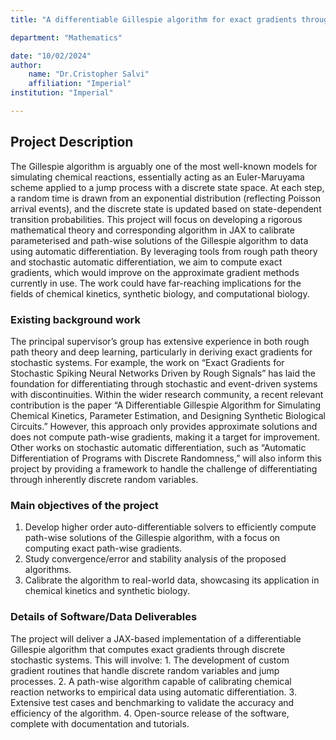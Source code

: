 ```yaml
---
title: "A differentiable Gillespie algorithm for exact gradients through discrete stochastic systems"

department: "Mathematics"

date: "10/02/2024"
author: 
    name: "Dr.Cristopher Salvi"
    affiliation: "Imperial"
institution: "Imperial"

---
```

## Project Description

 The Gillespie algorithm is arguably one of the most well-known models for simulating chemical reactions, essentially acting as an Euler-Maruyama scheme applied to a jump process with a discrete state space. At each step, a random time is drawn from an exponential distribution (reflecting Poisson arrival events), and the discrete state is updated based on state-dependent transition probabilities. This project will focus on developing a rigorous mathematical theory and corresponding algorithm in JAX to calibrate parameterised and path-wise solutions of the Gillespie algorithm to data using automatic differentiation. By leveraging tools from rough path theory and stochastic automatic differentiation, we aim to compute exact gradients, which would improve on the approximate gradient methods currently in use. The work could have far-reaching implications for the fields of chemical kinetics, synthetic biology, and computational biology.

### Existing background work

The principal supervisor's group has extensive experience in both rough path theory and deep learning, particularly in deriving exact gradients for stochastic systems. For example, the work on “Exact Gradients for Stochastic Spiking Neural Networks Driven by Rough Signals” has laid the foundation for differentiating through stochastic and event-driven systems with discontinuities. Within the wider research community, a recent relevant contribution is the paper “A Differentiable Gillespie Algorithm for Simulating Chemical Kinetics, Parameter Estimation, and Designing Synthetic Biological Circuits.” However, this approach only provides approximate solutions and does not compute path-wise gradients, making it a target for improvement. Other works on stochastic automatic differentiation, such as “Automatic Differentiation of Programs with Discrete Randomness,” will also inform this project by providing a framework to handle the challenge of differentiating through inherently discrete random variables.

### Main objectives of the project

1. Develop higher order auto-differentiable solvers to efficiently compute path-wise solutions of the Gillespie algorithm, with a focus on computing exact path-wise gradients.
3. Study convergence/error and stability analysis of the proposed algorithms.
4. Calibrate the algorithm to real-world data, showcasing its application in chemical kinetics and synthetic biology.

### Details of Software/Data Deliverables

The project will deliver a JAX-based implementation of a differentiable Gillespie algorithm that computes exact gradients through discrete stochastic systems. This will involve:
1. The development of custom gradient routines that handle discrete random variables and jump processes.
2. A path-wise algorithm capable of calibrating chemical reaction networks to empirical data using automatic differentiation.
3. Extensive test cases and benchmarking to validate the accuracy and efficiency of the algorithm.
4. Open-source release of the software, complete with documentation and tutorials.